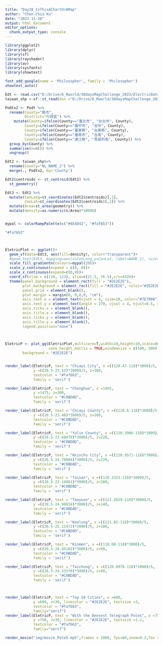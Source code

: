 ```yaml
---
title: "Day28_IsThisAChartOrAMap"
author: "Chen-Chia Ku"
date: "2023-11-28"
output: html_document
editor_options: 
  chunk_output_type: console
---
```

```r
library(ggplot2)
library(dplyr)
library(sf)
library(rayshader)
library(av)
library(sysfonts)
library(showtext)

```

```r
font_add_google(name = 'Philosopher', family = 'Philosopher')
showtext_auto()

```

```r
Edt <- read.csv("D:/Drive/6_Rworld/30daysMapChallenge_2023/ElectricData.csv", fileEncoding = "big5")
taiwan_shp <-sf::st_read(dsn ="D:/Drive/6_Rworld/30daysMapChallenge_2023/MapDt/Taiwan", layer="gadm36_TWN_2")
```

```R
Podtx2 <- Podt %>%
  rename(County="縣市",
         District="行政區") %>%
    mutate(County=ifelse(County=="臺北市", "台北市", County), 
         County=ifelse(County=="臺中市", "台中", County), 
         County=ifelse(County=="臺東縣", "台東縣", County),
         County=ifelse(County=="臺南市", "台南", County),
         County=ifelse(County=="連江縣", "馬祖列島", County)) %>%
  group_by(County) %>%
  summarise(n=n()) %>%
  ungroup()

Edt2 <- taiwan_shp%>% 
  rename(County="NL_NAME_2") %>%
  merge(., Podtx2, by='County')

Edt2$centroids <- st_centroid(Edt2) %>% 
  st_geometry() 

Edt3 <- Edt2 %>%
  mutate(CenLong=st_coordinates(Edt2$centroids)[,1], 
         CenLat=st_coordinates(Edt2$centroids)[,2]) %>%
  mutate(Area=st_area(geometry)) %>%
  mutate(density=as.numeric(n/Area)*10000)



```


```r
mypal <- colorRampPalette(c("#4E4D42", "#faf6b3"))

"#faf6b3"



EletricPlot <- ggplot()+
  geom_sf(data=Edt3, aes(fill=density), color="transparent")+
  #geom_text(Edt3, mapping=aes(x=CenLong,y=CenLat, label=NAME_2), size=1)+
  scale_fill_gradientn(colours=mypal(20))+
  scale_y_continuous(expand = c(0, 0))+
  scale_x_continuous(expand=c(0,0))+
  coord_sf(xlim = c(118, 123), ylim=c(21.5, 26.5),crs=4326)+
  theme(panel.background = element_rect(fill = "#2E2E2E"), 
        plot.background = element_rect(fill = "#2E2E2E", color="#2E2E2E"),
        panel.grid = element_blank(), 
        plot.margin = margin(0, 0,0,0, "cm"),
        axis.text.x = element_text(vjust = 4, size=10, color="#7E7808"),
        axis.text.y = element_text(angle = 270, vjust = 4, hjust=0.5, size=10, color="#7E7808"),
        axis.ticks.x = element_blank(),
        axis.title.x = element_blank(),
        axis.ticks.y = element_blank(),
        axis.title.y = element_blank(),
        legend.position="none")


  
EletricP <- plot_gg(EletricPlot,multicore=T,width=10,height=10,scale=80, sunangle=205,
                    save_height_matrix = TRUE,windowsize = c(500, 500),
        background = "#2E2E2E")


render_label(EletricP, text = "Chiayi City", x =((120.47-118)*3000)/5, 
             y =((26.5-23.55)*3000)/5, z=360,
             textcolor = "#faf6b3", 
             family = 'serif')

render_label(EletricP, text = "Changhua", x =1492, 
             y =1475, z=300, 
             textcolor = "#C0BD8D", 
             family = 'serif')

render_label(EletricP, text = "Chiayi County", x =((120.6-118)*3000)/5, 
             y =((26.5-23.48)*3000)/5, z=260, 
             textcolor = "#C0BD8D", 
             family = 'serif')

render_label(EletricP, text = "Yulin County", x =((120.3906-118)*3000)/5, 
             y =((26.5-23.68470)*3000)/5, z=220, 
             textcolor = "#C0BD8D", 
             family = 'serif')

render_label(EletricP, text = "Hsinchu City", x =((120.9571-118)*3000)/5, 
             y =((26.5-24.78084)*3000)/5, z=220, 
             textcolor = "#C0BD8D", 
             family = 'serif')

render_label(EletricP, text = "Tainan", x =((120.3323-118)*3000)/5, 
             y =((26.5-23.14861)*3000)/5, z=180, 
             textcolor = "#C0BD8D", 
             family = 'serif')

render_label(EletricP, text = "Taoyuan", x =((121.2629-118)*3000)/5, 
             y =((26.5-24.90034)*3000)/5, z=140, 
             textcolor = "#C0BD8D", 
             family = 'serif')

render_label(EletricP, text = "Keelung", x =((121.65-118)*3000)/5, 
             y =((26.5-25.11472)*3000)/5, z=100, 
             textcolor = "#C0BD8D", 
             family = 'serif')

render_label(EletricP, text = "Kinmen", x =((118.60-118)*3000)/5, 
             y =((26.5-24.45182)*3000)/5, z=60, 
             textcolor = "#C0BD8D", 
             family = 'serif')

render_label(EletricP, text = "Taichung", x =((120.8976-118)*3000)/5, 
             y =((26.5-24.23370)*3000)/5, z=60, 
             textcolor = "#C0BD8D", 
             family = 'serif')



render_label(EletricP, text = "Top 10 Cities", x =600, 
             y =600, z=30, linecolor = "#2E2E2E", textsize =3, 
             textcolor = "#faf6b3",
             family="serif")
render_label(EletricP, text = "With the Densest Telegraph Poles", x =750, 
             y =750, z=30, linecolor = "#2E2E2E", textsize =1.2, 
             textcolor = "#faf6b3",
             family="serif")

```

```r

render_movie("img/movie_Pole5.mp5",frames = 1080, fps=60,zoom=0.2,fov = 1)
```
